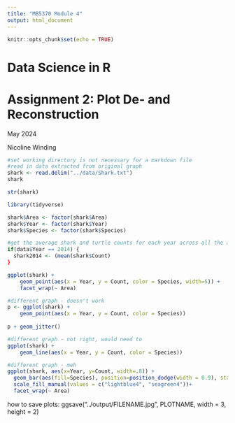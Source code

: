 ```yaml
---
title: "MB5370 Module 4"
output: html_document
---
```


```r
knitr::opts_chunk$set(echo = TRUE)
```
# Data Science in R

# Assignment 2: Plot De- and Reconstruction
May 2024

Nicoline Winding

```r
#set working directory is not necessary for a markdown file
#read in data extracted from original graph
shark <- read.delim("../data/Shark.txt")
shark

str(shark)

library(tidyverse)

shark$Area <- factor(shark$Area)
shark$Year <- factor(shark$Year)
shark$Species <- factor(shark$Species)
```


```r
#get the average shark and turtle counts for each year across all the areas north of Bundaberg 
if(data$Year == 2014) {
  shark2014 <- (mean(shark$Count)
}


```


```r
ggplot(shark) +
    geom_point(aes(x = Year, y = Count, color = Species, width=5)) +
    facet_wrap(~ Area)

#different graph - doesn't work
p <- ggplot(shark) +
    geom_point(aes(x = Year, y = Count, color = Species))
    
p + geom_jitter()

#different graph - not right, would need to 
ggplot(shark) +
    geom_line(aes(x = Year, y = Count, color = Species))

#different graph - meh
ggplot(shark, aes(x=Year, y=Count, width=.8)) +
  geom_bar(aes(fill=Species), position=position_dodge(width = 0.9), stat="identity") +
  scale_fill_manual(values = c("lightblue4", "seagreen4"))+
  facet_wrap(~ Area)

```

how to save plots:
ggsave("../output/FILENAME.jpg", PLOTNAME, width = 3, height = 2)

